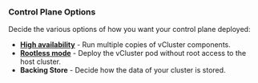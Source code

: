
### Control Plane Options

Decide the various options of how you want your control plane deployed:

- **[High availability](./../high-availability)** - Run multiple copies of vCluster components.
- **[Rootless mode](./../security/rootless-mode)** - Deploy the vCluster pod without root access to the host cluster.
- **Backing Store** - Decide how the data of your cluster is stored.
  <BackingStoreYAMLOptions />